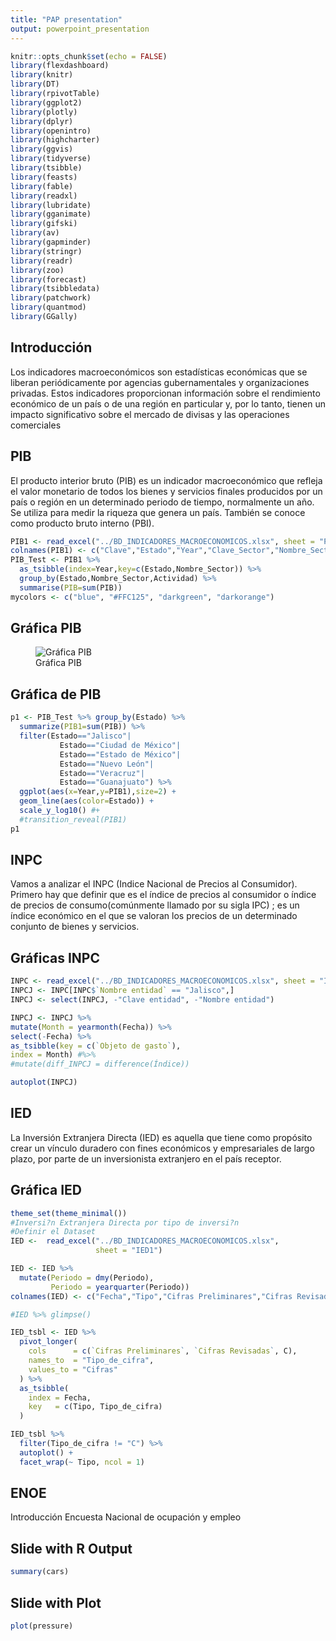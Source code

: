 ```yaml
---
title: "PAP presentation"
output: powerpoint_presentation
---
```


```r
knitr::opts_chunk$set(echo = FALSE)
library(flexdashboard)
library(knitr)
library(DT)
library(rpivotTable)
library(ggplot2)
library(plotly)
library(dplyr)
library(openintro)
library(highcharter)
library(ggvis)
library(tidyverse)
library(tsibble)
library(feasts)
library(fable)
library(readxl)
library(lubridate)
library(gganimate)
library(gifski)
library(av)
library(gapminder)
library(stringr)
library(readr)
library(zoo)
library(forecast) 
library(tsibbledata)
library(patchwork)
library(quantmod)
library(GGally)
```

## Introducción

Los indicadores macroeconómicos son estadísticas económicas que se liberan periódicamente por agencias gubernamentales y organizaciones privadas. Estos indicadores proporcionan información sobre el rendimiento económico de un país o de una región en particular y, por lo tanto, tienen un impacto significativo sobre el mercado de divisas y las operaciones comerciales



## PIB
El producto interior bruto (PIB) es un indicador macroeconómico que refleja el valor monetario de todos los bienes y servicios finales producidos por un país o región en un determinado periodo de tiempo, normalmente un año. Se utiliza para medir la riqueza que genera un país. También se conoce como producto bruto interno (PBI).



```r
PIB1 <- read_excel("../BD_INDICADORES_MACROECONOMICOS.xlsx", sheet = "PIB")
colnames(PIB1) <- c("Clave","Estado","Year","Clave_Sector","Nombre_Sector","Actividad","PIB")
PIB_Test <- PIB1 %>% 
  as_tsibble(index=Year,key=c(Estado,Nombre_Sector)) %>% 
  group_by(Estado,Nombre_Sector,Actividad) %>% 
  summarise(PIB=sum(PIB))
mycolors <- c("blue", "#FFC125", "darkgreen", "darkorange")
```

## Gráfica PIB

![Gráfica PIB](figs/GIF_TEST2.gif)

## Gráfica de PIB

```r
p1 <- PIB_Test %>% group_by(Estado) %>% 
  summarize(PIB1=sum(PIB)) %>% 
  filter(Estado=="Jalisco"|
           Estado=="Ciudad de México"|
           Estado=="Estado de México"|
           Estado=="Nuevo León"|
           Estado=="Veracruz"|
           Estado=="Guanajuato") %>% 
  ggplot(aes(x=Year,y=PIB1),size=2) +
  geom_line(aes(color=Estado)) +
  scale_y_log10() #+ 
  #transition_reveal(PIB1)
p1
```

## INPC

Vamos a analizar el INPC (Indice Nacional de Precios al Consumidor).
Primero hay que definir que es el índice de precios al consumidor o índice de precios de consumo(comúnmente llamado por su sigla IPC) ; es un índice económico en el que se valoran los precios de un determinado conjunto de bienes y servicios.



## Gráficas INPC

```r
INPC <- read_excel("../BD_INDICADORES_MACROECONOMICOS.xlsx", sheet = "INPC")
INPCJ <- INPC[INPC$`Nombre entidad` == "Jalisco",]
INPCJ <- select(INPCJ, -"Clave entidad", -"Nombre entidad")
```

```r
INPCJ <- INPCJ %>%
mutate(Month = yearmonth(Fecha)) %>%
select(-Fecha) %>%
as_tsibble(key = c(`Objeto de gasto`),
index = Month) #%>%
#mutate(diff_INPCJ = difference(Índice))

```

```r
autoplot(INPCJ)
```




## IED

La Inversión Extranjera Directa (IED) es aquella que tiene como propósito crear un vínculo duradero con fines económicos y empresariales de largo plazo, por parte de un inversionista extranjero en el país receptor.



## Gráfica IED
```r
theme_set(theme_minimal())
#Inversi?n Extranjera Directa por tipo de inversi?n
#Definir el Dataset
IED <-  read_excel("../BD_INDICADORES_MACROECONOMICOS.xlsx",
                   sheet = "IED1")

IED <- IED %>% 
  mutate(Periodo = dmy(Periodo),
         Periodo = yearquarter(Periodo))
colnames(IED) <- c("Fecha","Tipo","Cifras Preliminares","Cifras Revisadas","C")

#IED %>% glimpse()

IED_tsbl <- IED %>% 
  pivot_longer(
    cols      = c(`Cifras Preliminares`, `Cifras Revisadas`, C),
    names_to  = "Tipo_de_cifra",
    values_to = "Cifras"
  ) %>% 
  as_tsibble(
    index = Fecha,
    key   = c(Tipo, Tipo_de_cifra)
  )

IED_tsbl %>%
  filter(Tipo_de_cifra != "C") %>% 
  autoplot() +
  facet_wrap(~ Tipo, ncol = 1)

```

## ENOE

Introducción Encuesta Nacional de ocupación y empleo

## Slide with R Output

```r
summary(cars)
```

## Slide with Plot

```r
plot(pressure)
```

